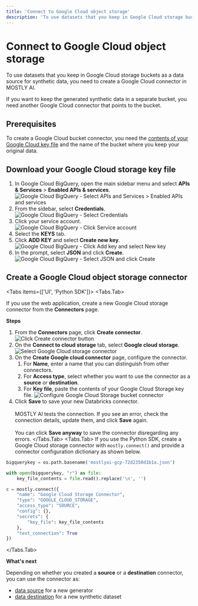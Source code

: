 ```yaml
---
title: 'Connect to Google Cloud object storage'
description: 'To use datasets that you keep in Google Cloud storage buckets as a data source for synthetic data, you need to create a Google Cloud connector in MOSTLY AI.'
---
```



# Connect to Google Cloud object storage

To use datasets that you keep in Google Cloud storage buckets as a data source for synthetic data, you need to create a Google Cloud connector in MOSTLY AI.

If you want to keep the generated synthetic data in a separate bucket, you need another Google Cloud connector that points to the bucket.

## Prerequisites

To create a Google Cloud bucket connector, you need the
[contents of your Google Cloud key file](#download-your-google-cloud-storage-key-file) and the name of the bucket where you keep your original data.

## Download your Google Cloud storage key file

1. In Google Cloud BigQuery, open the main sidebar menu and select **APIs & Services** > **Enabled APIs & services**.
    <Image
        src="/docimages/connectors/bigquery/bigquery-apis-services.webp"
        alt="Google Cloud BigQuery - Select APIs and Services > Enabled APIs and services"
        width={350}
        height={500}
    />
2. From the sidebar, select **Credentials**.
    <Image
        src="/docimages/connectors/bigquery/bigquery-sidebar-select-credentials.webp"
        alt="Google Cloud BigQuery - Select Credentials"
        width={175}
        height={500}
    />
3. Click your service account.
    <Image
        src="/docimages/connectors/bigquery/bigquery-click-service-account.webp"
        alt="Google Cloud BigQuery - Click Service account"
        width={550}
        height={500}
    />
4. Select the **KEYS** tab.
5. Click **ADD KEY** and select **Create new key**.
    <Image
        src="/docimages/connectors/bigquery/bigquery-click-add-key-select-new-key.webp"
        alt="Google Cloud BigQuery - Click Add key and select New key"
        width={350}
        height={500}
    />
6. In the prompt, select **JSON** and click **Create**.
    <Image
        src="/docimages/connectors/bigquery/bigquery-select-json-click-create.webp"
        alt="Google Cloud BigQuery - Select JSON and click Create"
        width={350}
        height={500}
    />

## Create a Google Cloud object storage connector

<Tabs items={['UI', 'Python SDK']}>
<Tabs.Tab>

If you use the web application, create a new Google Cloud storage connector from the **Connectors** page.

**Steps**
1. From the **Connectors** page, click **Create connector**.
    <Image
        src="/docimages/connectors/create-connector-01-click.webp"
        alt="Click Create connector button"
        width={800}
        height={500}
    />
2. On the **Connect to cloud storage** tab, select **Google cloud storage**.
    <Image
        src="/docimages/connectors/google-cloud/create-connector-02-select-google-cloud.webp"
        alt="Select Google Cloud storage connector"
        width={800}
        height={500}
    />
3. On the **Create Google cloud connector** page, configure the connector.
    1. For **Name**, enter a name that you can distinguish from other connectors.
    2. For **Access type**, select whether you want to use the connector as a **source** or **destination**.
    3. For **Key file**, paste the contents of your Google Cloud Storage key file.
        <Image
            src="/docimages/connectors/google-cloud/create-connector-03-configure-gcp-bucket.webp" alt="Configure Google Cloud Storage bucket connector"
            width={300}
            height={500}
        />
4. Click **Save** to save your new Databricks connector.<br /><br />
    MOSTLY AI tests the connection. If you see an error, check the connection details, update them, and click **Save** again.<br /><br />
    You can click **Save anyway** to save the connector disregarding any errors.
</Tabs.Tab>
<Tabs.Tab>
If you use the Python SDK, create a Google Cloud storage connector with `mostly.connect()` and provide a connector configuration dictionary as shown below.
```python filename="python" copy {8,12}
bigquerykey = os.path.basename('mostlyai-gcp-72d2350d1b1a.json')

with open(bigquerykey, "r") as file:
    key_file_contents = file.read().replace('\n', '')

c = mostly.connect({
    "name": "Google Cloud Storage Connector",
    "type": "GOOGLE_CLOUD_STORAGE",
    "access_type": "SOURCE",
    "config": {},
    "secrets": {
        "key_file": key_file_contents
    },
    "test_connection": True
})
```
</Tabs.Tab>
</Tabs>

**What's next**

Depending on whether you created a **source** or a **destination** connector, you can use the connector as:

* [data source](../use/data-source) for a new generator
* [data destination](../use/data-destination) for a new synthetic dataset
